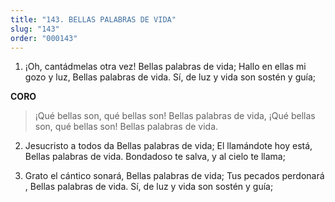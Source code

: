 ```yaml
---
title: "143. BELLAS PALABRAS DE VIDA"
slug: "143"
order: "000143"
---
```


1. ¡Oh, cantádmelas otra vez! Bellas palabras de vida; Hallo en ellas mi gozo y luz, Bellas palabras de vida.
Sí, de luz y vida son sostén y guía;

**CORO**
>¡Qué bellas son, qué bellas son! Bellas palabras de vida,
¡Qué bellas son, qué bellas son! Bellas palabras de vida.

2.	Jesucristo a todos da Bellas palabras de vida; El llamándote hoy está, Bellas palabras de vida.
Bondadoso te salva, y al cielo te llama;

3.	Grato el cántico sonará, Bellas palabras de vida; Tus pecados perdonará , Bellas palabras de vida.
Sí, de luz y vida son sostén y guía;
